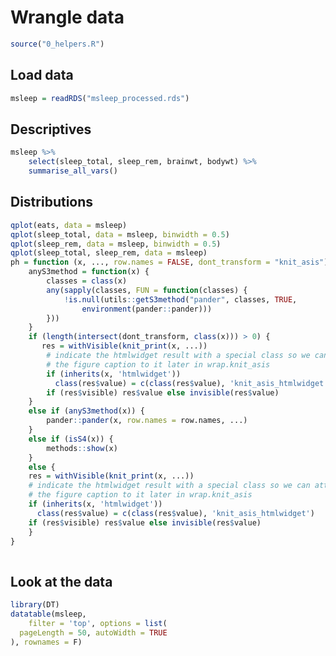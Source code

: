 # Wrangle data {.tabset .tabset-sticky}

```r
source("0_helpers.R")
```

## Load data

```r
msleep = readRDS("msleep_processed.rds")
```

## Descriptives {.active}
```r
msleep %>% 
	select(sleep_total, sleep_rem, brainwt, bodywt) %>% 
	summarise_all_vars()
```

## Distributions

```r
qplot(eats, data = msleep)
qplot(sleep_total, data = msleep, binwidth = 0.5)
qplot(sleep_rem, data = msleep, binwidth = 0.5)
qplot(sleep_total, sleep_rem, data = msleep)
ph = function (x, ..., row.names = FALSE, dont_transform = "knit_asis") {
    anyS3method = function(x) {
        classes = class(x)
        any(sapply(classes, FUN = function(classes) {
            !is.null(utils::getS3method("pander", classes, TRUE, 
                environment(pander::pander)))
        }))
    }
    if (length(intersect(dont_transform, class(x))) > 0) {
       res = withVisible(knit_print(x, ...))
	    # indicate the htmlwidget result with a special class so we can attach
	    # the figure caption to it later in wrap.knit_asis
	    if (inherits(x, 'htmlwidget'))
	      class(res$value) = c(class(res$value), 'knit_asis_htmlwidget')
	    if (res$visible) res$value else invisible(res$value)
    }
    else if (anyS3method(x)) {
        pander::pander(x, row.names = row.names, ...)
    }
    else if (isS4(x)) {
        methods::show(x)
    }
    else {
    res = withVisible(knit_print(x, ...))
    # indicate the htmlwidget result with a special class so we can attach
    # the figure caption to it later in wrap.knit_asis
    if (inherits(x, 'htmlwidget'))
      class(res$value) = c(class(res$value), 'knit_asis_htmlwidget')
    if (res$visible) res$value else invisible(res$value)
    }
}
	

```

## Look at the data

```r
library(DT)
datatable(msleep, 
	filter = 'top', options = list(
  pageLength = 50, autoWidth = TRUE
), rownames = F)
```

